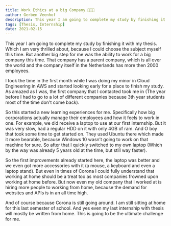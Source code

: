```yaml
---
title: Work Ethics at a big Company 🧑🏻‍💻
author: Gerben Veenhof
description: This year I am going to complete my study by finishing it with my thesis. Which I am very thrilled about, because I could choose the subject myself this time.
tags: [Thesis, Internship]
date: 2021-02-15
---
```


This year I am going to complete my study by finishing it with my thesis. Which I am very thrilled about, because I could choose the subject myself this time.
But another big step for me was the ability to work for a big company this time. That company has a parent company, which is all over the world and the company itself in the Netherlands has more then 2000 employees.

I took the time in the first month while I was doing my minor in Cloud Engineering in AWS and started looking early for a place to finish my study.
As amazed as I was, the first company that I contacted took me in (The year before I had to go to a lot of different companies because 3th year students most of the time don't come back).

So this started a new learning experiences for me. Specifically how big corporations actually manage their employees and how it feels to work in one.
For example, we did receive a laptop to use at our first internship. But it was very slow, had a regular HDD on it with only 4GB of ram. And O boy that took some time to get started on. They used Ubuntu there which made it more bearable, because Windows 10 wasn’t going to work on that machine for sure. So after that I quickly switched to my own laptop (Which by the way was already 5 years old at the time, but still way faster).

So the first improvements already started here, the laptop was better and we even got more accessories with it (a mouse, a keyboard and even a laptop stand).
But even in times of Corona I could fully understand that working at home should be a treat too as most companies frowned upon working at home before. But now even my old company that I worked at is hiring more people to working from home, because the demand for websites and APIs is in an all time high.

And of course because Corona is still going around. I am still sitting at home for this last semester of school. And yes even my last internship with thesis will mostly be written from home. This is going to be the ultimate challenge for me.
